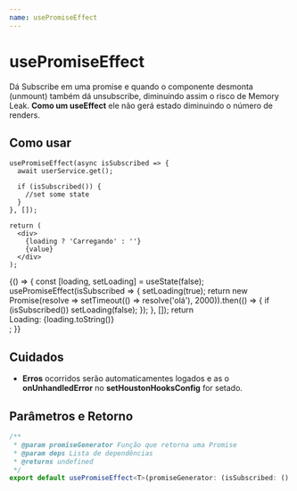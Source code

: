 ```yaml
---
name: usePromiseEffect
---
```






# usePromiseEffect

Dá Subscribe em uma promise e quando o componente desmonta (unmount) também dá unsubscribe,
diminuindo assim o risco de Memory Leak. **Como um useEffect** ele não gerá estado diminuindo o número de renders.

## Como usar

```tsx
usePromiseEffect(async isSubscribed => {
  await userService.get();

  if (isSubscribed()) {
    //set some state
  }
}, []);

return (
  <div>
    {loading ? 'Carregando' : ''}
    {value}
  </div>
);
```

<Playground>
  {() => {
    const [loading, setLoading] = useState(false);
    usePromiseEffect(isSubscribed => {
      setLoading(true);
      return new Promise(resolve => setTimeout(() => resolve('olá'), 2000)).then(() => {
        if (isSubscribed()) setLoading(false);
      });
    }, []);
    return <div>Loading: {loading.toString()}</div>;
  }}
</Playground>

## Cuidados

- **Erros** ocorridos serão automaticamentes logados e as o **onUnhandledError** no **setHoustonHooksConfig**
  for setado.

## Parâmetros e Retorno

```ts
/**
 * @param promiseGenerator Função que retorna uma Promise
 * @param deps Lista de dependências
 * @returns undefined
 */
export default usePromiseEffect<T>(promiseGenerator: (isSubscribed: () => boolean) => Promise<T>, deps: React.DependencyList): void;
```
